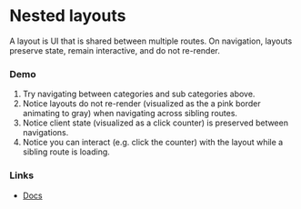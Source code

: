 # Nested layouts

A layout is UI that is shared between multiple routes. On navigation, layouts preserve state, remain interactive, and do not re-render.

### Demo

1. Try navigating between categories and sub categories above.
2. Notice layouts do not re-render (visualized as the a pink border animating to gray) when navigating across sibling routes.
3. Notice client state (visualized as a click counter) is preserved between navigations.
4. Notice you can interact (e.g. click the counter) with the layout while a sibling route is loading.

### Links

- [Docs](https://nextjs.org/docs/app/getting-started/layouts-and-pages)
